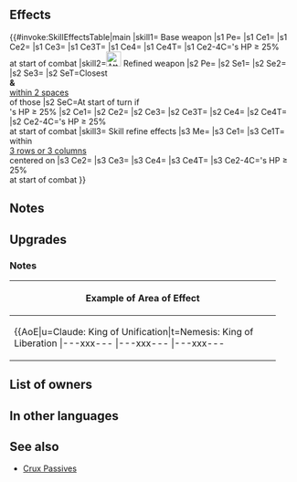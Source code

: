 {{Weapon Infobox
|tagid=SID_フェイルノート
|weaponName=Failnaught
|weaponType=Bow
|userVersion1=Bow
|userVersion2=Arrow
|userVersion3=Upgrade Bow
|userVersion4=Upgrade Arrow
|userVersion5=Upgrade Gleam
|might=14
|range=2
|effectiveness=Flying
|cooldown=-1
|effect=Accelerates Special trigger (cooldown count-1). Effective against flying foes. At start of combat, if unit's HP ≥ 25%, grants Atk/Spd/Def/Res+5 to unit during combat and neutralizes effects that guarantee foe's follow-up attacks and effects that prevent unit's follow-up attacks during combat.
|cost=400
|exclusive=1
|statModifiers=0,14,0,0,0
|required=Silver Bow
|intID=2453
|sort=508
|value=20
|timingID=1
|abilityID=181
|limit1ID=42
|randomTimestamp=2021-03-26T07:00:00Z
|randomMinLv=31
|refinePaths=default
|refineSP=400
|refineMedals=500
|refineDews=200
|upgradedEffect=Accelerates Special trigger (cooldown count-1). Effective against flying foes.<br><br>At start of turn, if unit's HP ≥ 25%, inflicts Spd/Def-7,【Guard】, and【Sabotage】 on closest foes and any foe within 2 spaces of those foes through their next actions.<br><br>At start of combat, if unit's HP ≥ 25%, grants Atk/Spd/Def/Res+5 to unit and neutralizes effects that guarantee foe's follow-up attacks and effects that prevent unit's follow-up attacks during combat.<br><br>【Guard】<br>Inflicts Special cooldown charge -1 on target per attack during combat through its next action. (Only highest value applied. Does not stack.)<br><br>【Sabotage】<br>Inflicts penalty on unit's Atk/Spd/Def/Res during combat = highest penalty on each stat between unit and allies within 2 spaces of unit through its next action. Calculates each stat penalty independently.
|refineStatsSkill1=0,0,0,0,0
|effectSkill1=Enables【Canto (１)】.<br><br>Inflicts Spd/Def-5 on foes within 3 rows or 3 columns centered on unit during combat. At start of combat, if unit's HP ≥ 25%, grants Atk/Spd/Def/Res+4 to unit, neutralizes effects that inflict "Special cooldown charge -X" on unit, and reduces the percentage of foe's non-Special "reduce damage by X%" skills by 50% during combat (excluding area-of-effect Specials).<br><br>【Canto (１)】<br>After an attack, Assist skill, or structure destruction, unit can move １ space(s).<br>(Once per turn. Only highest value applied. Does not stack.)
|properties=random_owner
}}
==Effects==
{{#invoke:SkillEffectsTable|main
|skill1={{SCi|weapon}} Base weapon
|s1 Pe={{Eft|Accelerates Special}}
|s1 Ce1={{Eft|Effectiveness|{{Mt|Flying}}}}
|s1 Ce2={{Eft|Temporary buffs|Atk/Spd/Def/Res|5}}
|s1 Ce3={{Eft|Neutralize Guaranteed Follow-Ups}}
|s1 Ce3T={{Tgt|Foe}}
|s1 Ce4={{Eft|Neutralize Prevent Follow-Ups}}
|s1 Ce4T={{Tgt|Unit}}
|s1 Ce2-4C={{Tgt|Unit}}'s HP ≥ 25%<br>at start of combat
|skill2=[[File:Attack Plus W.png|x26px|class=inline-icon]] Refined weapon
|s2 Pe={{Eft|Accelerates Special}}
|s2 Se1={{Eft|Penalties|Spd/Def|7}}
|s2 Se2={{SEt|Guard}}
|s2 Se3={{SEt|Sabotage}}
|s2 SeT=Closest {{Tgt|Foes}}<br>'''&''' {{Tgt|Foes}}<br>[[within 2 spaces]]<br>of those {{Tgt|Foes}}
|s2 SeC=At start of turn if<br>{{Tgt|Unit}}'s HP ≥ 25%
|s2 Ce1={{Eft|Effectiveness|{{Mt|Flying}}}}
|s2 Ce2={{Eft|Temporary buffs|Atk/Spd/Def/Res|5}}
|s2 Ce3={{Eft|Neutralize Guaranteed Follow-Ups}}
|s2 Ce3T={{Tgt|Foe}}
|s2 Ce4={{Eft|Neutralize Prevent Follow-Ups}}
|s2 Ce4T={{Tgt|Unit}}
|s2 Ce2-4C={{Tgt|Unit}}'s HP ≥ 25%<br>at start of combat
|skill3={{Si|Failnaught|refine=Skill1}} Skill refine effects
|s3 Me={{Eft|Canto|1}}
|s3 Ce1={{Eft|Temporary debuffs|Spd/Def|5}}
|s3 Ce1T={{Tgt|Foes}} within<br>[[3 rows or 3 columns]]<br>centered on {{Tgt|Unit}}
|s3 Ce2={{Eft|Temporary buffs|Atk/Spd/Def/Res|4}}
|s3 Ce3={{Eft|Neutralize Guard}}
|s3 Ce4={{Eft|Reduce Damage Reduction|50%}}
|s3 Ce4T={{Tgt|Foe}}
|s3 Ce2-4C={{Tgt|Unit}}'s HP ≥ 25%<br>at start of combat
}}
==Notes==
{{Effective damage bonus|flying}}
{{Temporary buffs}}
{{Follow-up effect neutralization}}
==Upgrades==
{{Weapon Upgrade List}}
===Notes===
{{Penalties|name=Refined Failnaught}}
{{Guard|name=Refined Failnaught}}
{{Sabotage|name=Refined Failnaught}}
{{Canto|1|name={{St|Failnaught|refine=Skill1}}}}
{{Temporary debuffs|name={{St|Failnaught|refine=Skill1}}}}
{{FoesCombatEffect|effect=temporary debuffs|name={{St|Failnaught|refine=Skill1}}}}
{{CooldownChargeMinusNeutralization}}
{{Reduce Damage Reduction|name={{St|Failnaught|refine=Skill1}}}}
{|class="wikitable default mw-collapsible" 
!Example of Area of Effect
|-
|align="middle" style="max-width:450px;margin:auto"|{{AoE|u=Claude: King of Unification|t=Nemesis: King of Liberation
|---xxx---
|---xxx---
|---xxx---
|xxxxxxxxx
|xxxxuxxtx
|xxxxxxxxx
|---xxx---
|---xxx---
|---xxx---
}}
|}
==List of owners==
{{Skill Hero List}}
==In other languages==
{{OtherLanguages
|japanese=フェイルノート
|german=Nimmerfehl
|spanishEU=Infalible
|spanishLA=Infalible
|french=Infaillible
|italian=Infallibile
|chineseTW=費魯諾特
|portuguese=Infalível
}}
==See also==
{{See also skills|cond=(Description LIKE '%【Sabotage】%' OR Description LIKE '%Inflicts%/%-%within _ rows%centered on unit%') AND Exclusive='1'}}
* [[Skill families/C Passives#Crux|Crux Passives]]
{{Weapons Navbox}}
